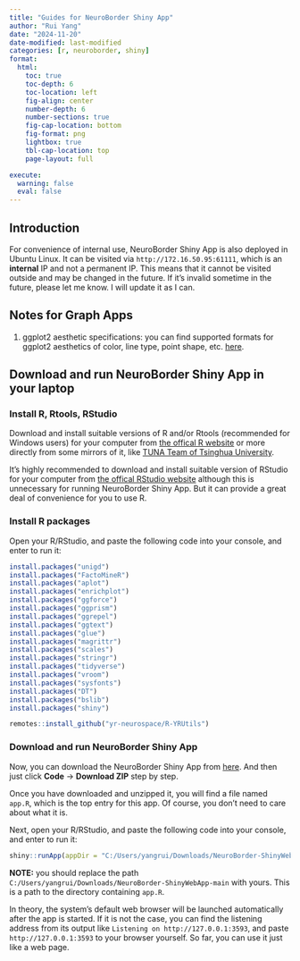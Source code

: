 ```yaml
---
title: "Guides for NeuroBorder Shiny App"
author: "Rui Yang"
date: "2024-11-20"
date-modified: last-modified
categories: [r, neuroborder, shiny]
format:
  html:
    toc: true
    toc-depth: 6
    toc-location: left
    fig-align: center
    number-depth: 6
    number-sections: true
    fig-cap-location: bottom
    fig-format: png
    lightbox: true
    tbl-cap-location: top
    page-layout: full

execute:
  warning: false
  eval: false
---
```


## Introduction

For convenience of internal use, NeuroBorder Shiny App is also deployed in Ubuntu Linux. It can be visited via `http://172.16.50.95:61111`, which is an **internal** IP and not a permanent IP. This means that it cannot be visited outside and may be changed in the future. If it's invalid sometime in the future, please let me know. I will update it as I can.

## Notes for Graph Apps

1. ggplot2 aesthetic specifications: you can find supported formats for ggplot2 aesthetics of color, line type, point shape, etc. [here](https://ggplot2.tidyverse.org/articles/ggplot2-specs.html).

## Download and run NeuroBorder Shiny App in your laptop

### Install R, Rtools, RStudio

Download and install suitable versions of R and/or Rtools (recommended for Windows users) for your computer from [the offical R website](https://www.r-project.org) or more directly from some mirrors of it, like [TUNA Team of Tsinghua University](https://mirrors.tuna.tsinghua.edu.cn/CRAN).

It's highly recommended to download and install suitable version of RStudio for your computer from [the offical RStudio website](https://posit.co/download/rstudio-desktop) although this is unnecessary for running NeuroBorder Shiny App. But it can provide a great deal of convenience for you to use R.

### Install R packages

Open your R/RStudio, and paste the following code into your console, and enter to run it:

```r
install.packages("unigd")
install.packages("FactoMineR")
install.packages("aplot")
install.packages("enrichplot")
install.packages("ggforce")
install.packages("ggprism")
install.packages("ggrepel")
install.packages("ggtext")
install.packages("glue")
install.packages("magrittr")
install.packages("scales")
install.packages("stringr")
install.packages("tidyverse")
install.packages("vroom")
install.packages("sysfonts")
install.packages("DT")
install.packages("bslib")
install.packages("shiny")

remotes::install_github("yr-neurospace/R-YRUtils")
```

### Download and run NeuroBorder Shiny App

Now, you can download the NeuroBorder Shiny App from [here](https://github.com/yr-neurospace/NeuroBorder-ShinyWebApp). And then just click **Code** $\to$ **Download ZIP** step by step.

Once you have downloaded and unzipped it, you will find a file named `app.R`, which is the top entry for this app. Of course, you don't need to care about what it is.

Next, open your R/RStudio, and paste the following code into your console, and enter to run it:

```r
shiny::runApp(appDir = "C:/Users/yangrui/Downloads/NeuroBorder-ShinyWebApp-main", launch.browser = TRUE)
```

**NOTE:** you should replace the path `C:/Users/yangrui/Downloads/NeuroBorder-ShinyWebApp-main` with yours. This is a path to the directory containing `app.R`.

In theory, the system's default web browser will be launched automatically after the app is started. If it is not the case, you can find the listening address from its output like `Listening on http://127.0.0.1:3593`, and paste `http://127.0.0.1:3593` to your browser yourself. So far, you can use it just like a web page.
